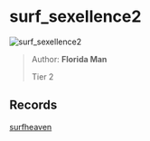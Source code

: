 
# surf_sexellence2

![surf_sexellence2](https://raw.githubusercontent.com/Sayt123/SurfMapPics/Maps-and-bonuses/csgo/surf_sexellence2.jpg)

> Author: **Florida Man**
>
> Tier 2

## Records

[surfheaven](https://surfheaven.eu/map/surf_sexellence2)
